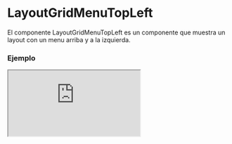 
# LayoutGridMenuTopLeft

El componente LayoutGridMenuTopLeft es un componente que muestra un layout con un menu arriba y a la izquierda.

### Ejemplo

<Iframe src="https://fenextjs-component-storybook.vercel.app/iframe.html?args=&id=layout-layoutgridmenutopleft--index&viewMode=story" />

### Importacion

Para importar el componente LayoutGridMenuTopLeft, se puede hacer desde fenextjs o fenextjs-component

```tsx copy
import {
  LayoutGridMenuTopLeft,
  LayoutGridMenuTopLeftProps,
} from "fenextjs/cjs/component/Layout/Grid/GridMenuTopLeft";
```

o

```tsx copy
import {
  LayoutGridMenuTopLeft,
  LayoutGridMenuTopLeftProps,
} from "fenextjs-component/cjs/Layout/Grid/GridMenuTopLeft";
```

### Parametros

| Parametro           |    Tipo     | Requerido | Default | Descripcion                                                   |
| ------------------- | :---------: | :-------: | :-----: | :------------------------------------------------------------ |
| menuLeft            | `ReactNode` |    No     |         | Menú izquierdo del diseño.                                    |
| menuLeftActive      |  `boolean`  |    No     |         | Indica si el menú izquierdo está activo en el diseño.         |
| menuLeftMovilActive |  `boolean`  |    No     |         | Indica si el menú izquierdo móvil está activo en el diseño.   |
| useHeaderButtonMenu |  `boolean`  |    No     |         | Utilizar botón de menú en el encabezado para mostrar el menú. |
| loader              |  `boolean`  |    No     |         | Indica si la página está actualmente en estado de carga.      |
| menuTop             | `ReactNode` |    No     |         | Menú superior del diseño.                                     |
| usePageProgress     |  `boolean`  |    No     |         | Utilizar barra de progreso de página.                         |

### Storybook

Para ver el storybook del componente lo puede hacer con este [link](https://fenextjs-component-storybook.vercel.app/?path=/story/layout-layoutgridmenutopleft--index)

### Usos

- Uso básico del componente LayoutGridMenuTopLeft

```tsx copy
<LayoutGridMenuTopLeft
  menuTop={
    <>
      <h3>It is Menu Top</h3>
    </>
  }
  menuLeft={
    <>
      <h3>It is Menu Left</h3>
    </>
  }
>
  <>
    <h1>It is Body</h1>
    <p>
      Lorem ipsum dolor, sit amet consectetur adipisicing elit. Aperiam
      laboriosam qui expedita nostrum facere consequuntur labore blanditiis
      perspiciatis ducimus est, iure dolorem nesciunt numquam modi hic, sit
      repellat at iste?
    </p>
  </>
</LayoutGridMenuTopLeft>
```
